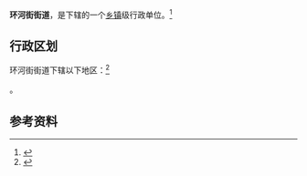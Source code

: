 {{中国乡级行政区|15/01/03/005/000}}

'''环河街街道'''，是{{PRC admin/fullname|15/01/03/005/000|3}}下辖的一个[[乡镇|乡镇]]级行政单位。<ref>{{PRC admin/ref sgc|{{PRC admin/parent|15/01/03/005/000}}}}</ref>

== 行政区划 ==

环河街街道下辖以下地区：<ref>{{PRC admin/ref sgc|15/01/03/005/000}}</ref>

{{PRC admin/children|15/01/03/005/000}}。

== 参考资料 ==

{{reflist}}

{{行政区划小作品}}
{{PRC admin/navcat|15/01/03/005/000}}